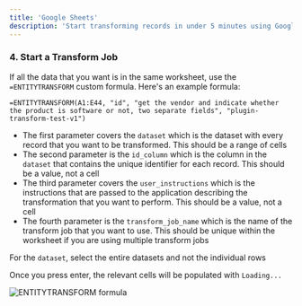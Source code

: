 ```yaml
---
title: 'Google Sheets'
description: 'Start transforming records in under 5 minutes using Google Sheets'
---
```

<Snippet file="gs-setup.mdx" />

### 4. Start a Transform Job

If all the data that you want is in the same worksheet, use the `=ENTITYTRANSFORM` custom formula. Here's an example formula:

```
=ENTITYTRANSFORM(A1:E44, "id", "get the vendor and indicate whether the product is software or not, two separate fields", "plugin-transform-test-v1")
```

- The first parameter covers the `dataset` which is the dataset with every record that you want to be transformed. This should be a range of cells
- The second parameter is the `id_column` which is the column in the `dataset` that contains the unique identifier for each record. This should be a value, not a cell
- The third parameter covers the `user_instructions` which is the instructions that are passed to the application describing the transformation that you want to perform. This should be a value, not a cell
- The fourth parameter is the `transform_job_name` which is the name of the transform job that you want to use. This should be unique within the worksheet if you are using multiple transform jobs

<Warning>For the `dataset`, select the entire datasets and not the individual rows</Warning>

Once you press enter, the relevant cells will be populated with `Loading...`

<Frame caption="ENTITYTRANSFORM formula">
  <img src="/screenshots/gsheets/job_transform_formula.png" alt="ENTITYTRANSFORM formula" />
</Frame>

<Snippet file="gs-refresh-values.mdx" />